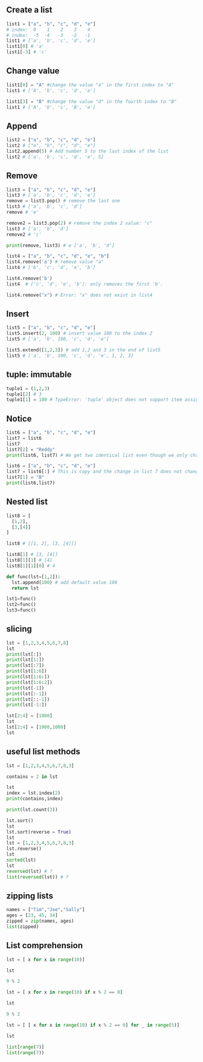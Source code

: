 ## Create a list

```python
list1 = ["a", "b", "c", "d", "e"]
# index:  0    1    2    3    4       
# index:  -5  -4   -3   -2   -1       
list1 # ['a', 'b', 'c', 'd', 'e']
list1[0] # 'a'
list1[-3] # 'c'
```
## Change value 

```python
list1[0] = "A" #change the value "a" in the first index to "A"
list1 # ['A', 'b', 'c', 'd', 'e']

list1[3] = "B" #change the value "d" in the fourth index to "B"
list1 # ['A', 'b', 'c', 'B', 'e']
```
## Append

```python
list2 = ["a", "b", "c", "d", "e"]
list2 # ["a", "b", "c", "d", "e"]
list2.append(5) # Add number 5 to the last index of the list
list2 # ['a', 'b', 'c', 'd', 'e', 5]
```

## Remove

```python
list3 = ["a", "b", "c", "d", "e"]
list3 # ['a', 'b', 'c', 'd', 'e']
remove = list3.pop() # remove the last one
list3 # ['a', 'b', 'c', 'd']
remove # 'e'

remove2 = list3.pop(2) # remove the index 2 value: "c"
list3 # ['a', 'b', 'd']
remove2 # 'c'

print(remove, list3) # e ['a', 'b', 'd']

list4 = ["a", "b", "c", "d", "e", "b"]
list4.remove('a') # remove value "a"
list4 # ['b', 'c', 'd', 'e', 'b']

list4.remove('b')
list4  # ['c', 'd', 'e', 'b']: only removes the first 'b'.

list4.remove("x") # Error: "x" does not exist in list4
```
## Insert
```python
list5 = ["a", "b", "c", "d", "e"]
list5.insert(2, 100) # insert value 100 to the index 2
list5 # ['a', 'b', 100, 'c', 'd', 'e']

list5.extend([1,2,3]) # add 1,2 and 3 in the end of list5
list5 # ['a', 'b', 100, 'c', 'd', 'e', 1, 2, 3]
```
## tuple: immutable

```python
tuple1 = (1,2,3)
tuple1[2] # 3
tuple1[1] = 100 # TypeError: 'tuple' object does not support item assignment
```
## Notice

```python
list6 = ["a", "b", "c", "d", "e"]
list7 = list6
list7
list7[2] = "Reddy"
print(list6, list7) # We get two identical list even though we only changed lsit7, but list6 changed as well.
```
```python
list6 = ["a", "b", "c", "d", "e"]
list7 = list6[:] # This is copy and the change in list 7 does not change list6
list7[1] = "B"
print(list6,list7)
```

## Nested list

```python
list8 = [
  [1,2],
  [3,[4]]
]

list8 # [[1, 2], [3, [4]]]

list8[1] # [3, [4]]
list8[1][1] # [4]
list8[1][1][0] # 4
```
```python
def func(lst=[1,2]):
  lst.append(100) # add default value 100
  return lst

lst1=func()
lst2=func()
lst3=func()
```

## slicing

```python
lst = [1,2,3,4,5,6,7,8]
lst
print(lst[:])
print(lst[1:])
print(lst[:7])
print(lst[1:6])
print(lst[1:6:])
print(lst[1:6:2])
print(lst[-1])
print(lst[:-1])
print(lst[::-1])
print(lst[-1:])
```
```python
lst[2:4] = [1000]
lst
lst[2:4] = [1000,1000]
lst
```
## useful list methods

```python
lst = [1,2,3,4,5,6,7,8,3]

contains = 2 in lst

lst
index = lst.index(2)
print(contains,index)
```
```python
print(lst.count(3))

lst.sort()
lst
lst.sort(reverse = True)
lst
lst = [1,2,3,4,5,6,7,8,3]
lst.reverse()
lst
sorted(lst)
lst
reversed(lst) # ?
list(reversed(lst)) # ?
```
## zipping lists

```python
names = ["Tim","Joe","Sally"]
ages = [23, 45, 34]
zipped = zip(names, ages)
list(zipped)
```
## List comprehension

```python
lst = [ x for x in range(10)]

lst
```
```python
9 % 2 

lst = [ x for x in range(10) if x % 2 == 0]

lst
```
```python
9 % 2 

lst = [ [ x for x in range(10) if x % 2 == 0] for _ in range(5)]

lst
```
```python
list[range(7)]
list(range(7))
```

